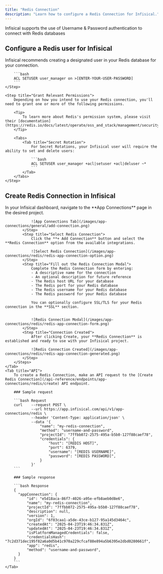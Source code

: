 ```yaml
---
title: "Redis Connection"
description: "Learn how to configure a Redis Connection for Infisical."
---
```


Infisical supports the use of Username & Password authentication to connect with Redis databases

## Configure a Redis user for Infisical 

<Steps>
    <Step title="Create a Redis user">
        Infisical recommends creating a designated user in your Redis database for your connection.

        ```bash
        ACL SETUSER user_manager on >[ENTER-YOUR-USER-PASSWORD]
        ```
    </Step>

    <Step title="Grant Relevant Permissions">
        Depending on how you intend to use your Redis connection, you'll need to grant one or more of the following permissions.

        <Tip>
            To learn more about Redis's permission system, please visit their [documentation](https://redis.io/docs/latest/operate/oss_and_stack/management/security/acl/).
        </Tip>
        
        <Tabs>
            <Tab title="Secret Rotation">
                For Secret Rotations, your Infisical user will require the ability to set and delete users:

                ```bash
                ACL SETUSER user_manager +acl|setuser +acl|deluser ~*
                ```
            </Tab>
        </Tabs>
    </Step>
</Steps>


## Create Redis Connection in Infisical

<Tabs>
    <Tab title="Infisical UI">
        <Steps>
            <Step title="Navigate to App Connections">
                In your Infisical dashboard, navigate to the **App Connections** page in the desired project.

                ![App Connections Tab](/images/app-connections/general/add-connection.png)
            </Step>
            <Step title="Select Redis Connection">
                Click the **+ Add Connection** button and select the **Redis Connection** option from the available integrations.

                ![Select Redis Connection](/images/app-connections/redis/redis-app-connection-option.png)
            </Step>
            <Step title="Fill out the Redis Connection Modal">
                Complete the Redis Connection form by entering:
                - A descriptive name for the connection
                - An optional description for future reference
                - The Redis host URL for your database
                - The Redis port for your Redis database
                - The Redis username for your Redis database
                - The Redis password for your Redis database

                You can optionally configure SSL/TLS for your Redis connection in the **SSL** section.


                ![Redis Connection Modal](/images/app-connections/redis/redis-app-connection-form.png)
            </Step>
            <Step title="Connection Created">
                After clicking Create, your **Redis Connection** is established and ready to use with your Infisical project.

                ![Redis Connection Created](/images/app-connections/redis/redis-app-connection-generated.png)
            </Step>
        </Steps>
    </Tab>
    <Tab title="API">
        To create a Redis Connection, make an API request to the [Create Redis Connection](/api-reference/endpoints/app-connections/redis/create) API endpoint.

        ### Sample request

        ```bash Request
        curl    --request POST \
                --url https://app.infisical.com/api/v1/app-connections/redis \
                --header 'Content-Type: application/json' \
                --data '{
                    "name": "my-redis-connection",
                    "method": "username-and-password",
                    "projectId": "7ffbb072-2575-495a-b5b0-127f88caef78",
                    "credentials": {
                        "host": "[REDIS HOST]",
                        "port": 6379,
                        "username": "[REDIS USERNAME]",
                        "password": "[REDIS PASSWORD]",
                    }
                }'
        ```

        ### Sample response

        ```bash Response
        {
          "appConnection": {
              "id": "e5d18aca-86f7-4026-a95e-efb8aeb0d8e6",
              "name": "my-redis-connection",
              "projectId": "7ffbb072-2575-495a-b5b0-127f88caef78",
              "description": null,
              "version": 1,
              "orgId": "6f03caa1-a5de-43ce-b127-95a145d3464c",
              "createdAt": "2025-04-23T19:46:34.831Z",
              "updatedAt": "2025-04-23T19:46:34.831Z",
              "isPlatformManagedCredentials": false,
              "credentialsHash": "7c2d371dec195f82a6a0d5b41c970a229cfcaf88e894a5b6395e2dbd0280661f",
              "app": "redis",
              "method": "username-and-password",
          }
        }
        ```
    </Tab>
</Tabs>
